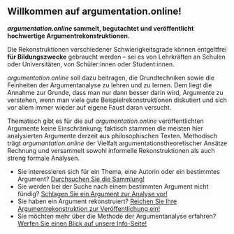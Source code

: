 ## Willkommen auf argumentation.online!

**_argumentation.online_ sammelt, begutachtet und veröffentlicht hochwertige Argumentrekonstruktionen.**

Die Rekonstruktionen verschiedener Schwierigkeitsgrade können entgeltfrei **für Bildungszwecke** gebraucht werden – sei es von Lehrkräften an Schulen oder Universitäten, von Schüler:innen oder Student:innen.

_argumentation.online_ soll dazu beitragen, die Grundtechniken sowie die Feinheiten der Argumentanalyse zu lehren und zu lernen. Dem liegt die Annahme zur Grunde, dass man nur dann besser darin wird, Argumente zu verstehen, wenn man viele gute Beispielrekonstruktionen diskutiert und sich vor allem immer wieder auf eigene Faust daran versucht.

Thematisch gibt es für die auf _argumentation.online_ veröffentlichten Argumente keine Einschränkung; faktisch stammen die meisten hier analysierten Argumente derzeit aus philosophischen Texten. Methodisch trägt _argumantation.online_ der Vielfalt argumentationstheoretischer Ansätze Rechnung und versammelt sowohl informelle Rekonstruktionen als auch streng formale Analysen.

- Sie interessieren sich für ein Thema, eine Autorin oder ein bestimmtes Argument? [Durchsuchen Sie die Sammlung!](/reconstructions)
- Sie werden bei der Suche nach einem bestimmten Argument nicht fündig? [Schlagen Sie ein Argument zur Analyse vor!](/the-project#kontakt)
- Sie haben ein Argument rekonstruiert? [Reichen Sie Ihre Argumentrekonstruktion zur Veröffentlichung ein!](/the-project#kontakt)
- Sie möchten mehr über die Methode der Argumentanalyse erfahren? [Werfen Sie einen Blick auf unsere Info-Seite!](/about-arguments)
